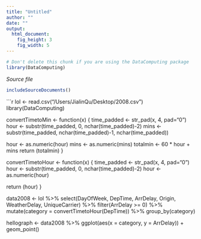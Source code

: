 ```yaml
---
title: "Untitled"
author: ""
date: ""
output: 
  html_document:
    fig_height: 3
    fig_width: 5
---
```

<!-- Don't edit in between this line and the one below -->
```r
# Don't delete this chunk if you are using the DataComputing package
library(DataComputing)
```
*Source file* 
```r
includeSourceDocuments()
```
<!-- Don't edit the material above this line -->
```r
lol <- read.csv("/Users/JialinQu/Desktop/2008.csv")
library(DataComputing)

convertTimetoMin <- function(x) {
  time_padded <- str_pad(x, 4, pad="0")
  hour <- substr(time_padded, 0, nchar(time_padded)-2)
  mins <- substr(time_padded, nchar(time_padded)-1, nchar(time_padded))
  
  hour <- as.numeric(hour)
  mins <- as.numeric(mins)
  totalmin <- 60 * hour + mins
  return (totalmin)
}

convertTimetoHour <- function(x) {
  time_padded <- str_pad(x, 4, pad="0")
  hour <- substr(time_padded, 0, nchar(time_padded)-2)
  hour <- as.numeric(hour)
  
  return (hour)
}

data2008 <- lol %>%
  select(DayOfWeek, DepTime, ArrDelay, Origin, WeatherDelay, UniqueCarrier) %>%
  filter(ArrDelay >= 0) %>%
  mutate(category = convertTimetoHour(DepTime)) %>%
  group_by(category)

hellograph <- data2008 %>% ggplot(aes(x = category, y = ArrDelay)) + geom_point()






